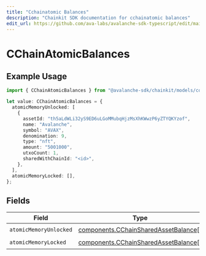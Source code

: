 ```yaml
---
title: "Cchainatomic Balances"
description: "Chainkit SDK documentation for cchainatomic balances"
edit_url: https://github.com/ava-labs/avalanche-sdk-typescript/edit/main/chainkit/docs/models/components/cchainatomicbalances.md
---
```


# CChainAtomicBalances

## Example Usage

```typescript
import { CChainAtomicBalances } from "@avalanche-sdk/chainkit/models/components";

let value: CChainAtomicBalances = {
  atomicMemoryUnlocked: [
    {
      assetId: "th5aLdWLi32yS9ED6uLGoMMubqHjzMsXhKWwzP6yZTYQKYzof",
      name: "Avalanche",
      symbol: "AVAX",
      denomination: 9,
      type: "nft",
      amount: "5001000",
      utxoCount: 1,
      sharedWithChainId: "<id>",
    },
  ],
  atomicMemoryLocked: [],
};
```

## Fields

| Field                                                                                        | Type                                                                                         | Required                                                                                     | Description                                                                                  |
| -------------------------------------------------------------------------------------------- | -------------------------------------------------------------------------------------------- | -------------------------------------------------------------------------------------------- | -------------------------------------------------------------------------------------------- |
| `atomicMemoryUnlocked`                                                                       | [components.CChainSharedAssetBalance](https://github.com/ava-labs/avalanche-sdk-typescript/blob/main/chainkit/models/components/cchainsharedassetbalance.md)[] | :heavy_check_mark:                                                                           | N/A                                                                                          |
| `atomicMemoryLocked`                                                                         | [components.CChainSharedAssetBalance](https://github.com/ava-labs/avalanche-sdk-typescript/blob/main/chainkit/models/components/cchainsharedassetbalance.md)[] | :heavy_check_mark:                                                                           | N/A                                                                                          |